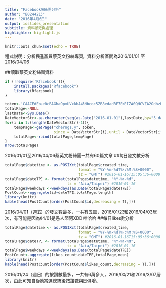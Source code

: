 ```yaml
---
title: "Facebook粉絲團分析"
author: "B0244213"
date: "2016年4月6日"
output: ioslides_presentation
subtitle: 資料讀取與處理
highlighter: highlight.js
---
```


```r
knitr::opts_chunk$set(echo = TRUE)
```

程式説明：分析民進黨員蔡英文粉絲專頁，資料分析區間為2016/01/01 至 2016/04/06

##讀取蔡英文粉絲團資料
```r
if (!require('Rfacebook')){
    install.packages("Rfacebook")
    library(Rfacebook)
}

token<-'CAACEdEose0cBAGhaOpxUVxkbA45Nbcoc5ZB8edadRF7EmEIZA0QHCVZA2OdhzUZAZBMH8ZBh8dI8FJFwpdeHno4aqhOpnZCsfgqxVBMZCDPHFNx952ulnkBu5EVAs3OYAqxLAC51v01FZCh1xniFCwoZASaRjGjdUXtJFplJr0nnkmMTjqvcrjD4pZBnJUZAmHtPZAUmQf7ptzoYtZBn6Sb9ytsS2h'
totalPage<-NULL
lastDate<-Sys.Date()
DateVectorStr<-as.character(seq(as.Date("2016-01-01"),lastDate,by="5 days"))
for(i in 1:(length(DateVectorStr)-1)){
    tempPage<-getPage("cherngs.y", token,
                      since = DateVectorStr[i],until = DateVectorStr[i+1])
    totalPage<-rbind(totalPage,tempPage)
}
nrow(totalPage)
```
2016/01/01至2016/04/06蔡英文粉絲團一共有60篇文章
##每日發文數分析
```r
totalPage$datetime <- as.POSIXct(totalPage$created_time, 
                                 format = "%Y-%m-%dT%H:%M:%S+0000", 
                                 tz = "GMT") #2016-01-16T15:05:36+0000
totalPage$dateTPE <- format(totalPage$datetime, "%Y-%m-%d", 
                            tz = "Asia/Taipei") #2016-01-16
totalPage$weekdays <-weekdays(as.Date(totalPage$dateTPE))
PostCount<-aggregate(id~dateTPE,totalPage,length)
library(knitr)
kable(head(PostCount[order(PostCount$id,decreasing = T),]))
```
2016/04/01（週五）的發文數最多，一共有五篇，2016/01/23和2016/04/03居次，有可能是因為04/01是愚人節阿XDD  哈哈哈
##每日likes數分析
```r
totalPage$datetime <- as.POSIXct(totalPage$created_time, 
                                 format = "%Y-%m-%dT%H:%M:%S+0000", 
                                 tz = "GMT") #2016-01-16T15:05:36+0000
totalPage$dateTPE <- format(totalPage$datetime, "%Y-%m-%d", 
                            tz = "Asia/Taipei") #2016-01-16
totalPage$weekdays <-weekdays(as.Date(totalPage$dateTPE))
PostCount<-aggregate(likes_count~dateTPE,totalPage,mean)
library(knitr)
kable(head(PostCount[order(PostCount$likes_count,decreasing = T),]))
```
2016/01/24（週日）的按讚數最多，一共有6萬多人，2016/03/21和2016/3/07居次，由此可知自從她當選總統後按讚數與日俱增。